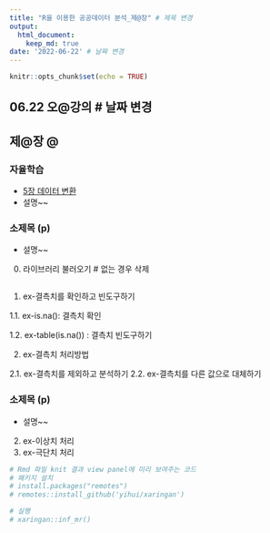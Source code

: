 ```yaml
---
title: "R을 이용한 공공데이터 분석_제@장" # 제목 변경
output:
  html_document:
    keep_md: true
date: '2022-06-22' # 날짜 변경
---
```


```r
knitr::opts_chunk$set(echo = TRUE)
```

06.22 오@강의 # 날짜 변경
-
제@장 @
-
### 자율학습
- [5장 데이터 변환](https://r4ds.had.co.nz/transform.html)
- 설명~~

### 소제목 (p)
- 설명~~

0. 라이브러리 불러오기 # 없는 경우 삭제
```r

```
1. ex-결측치를 확인하고 빈도구하기

1.1. ex-is.na(): 결측치 확인

1.2. ex-table(is.na()) : 결측치 빈도구하기

2. ex-결측치 처리방법

2.1. ex-결측치를 제외하고 분석하기
2.2. ex-결측치를 다른 값으로 대체하기


### 소제목 (p)
- 설명~~
2. ex-이상치 처리
3. ex-극단치 처리


```r
# Rmd 파일 knit 결과 view panel에 미리 보여주는 코드
# 패키지 설치
# install.packages("remotes")
# remotes::install_github('yihui/xaringan')

# 실행
# xaringan::inf_mr()
```

